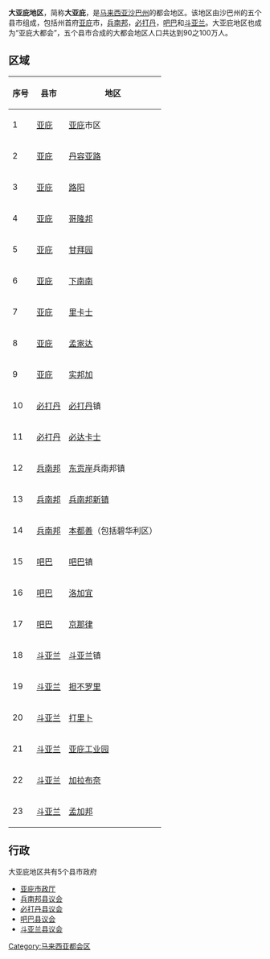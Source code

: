 {{unreferenced|time=2015-06-03T10:05:32+00:00}}
'''大亚庇地区'''，简称'''大亚庇'''，是[[马来西亚|马来西亚]][[沙巴州|沙巴州]]的都会地区。该地区由沙巴州的五个县市组成，包括州首府[[亚庇|亚庇]]市，[[兵南邦|兵南邦]]，[[必打丹|必打丹]]，[[吧巴|吧巴]]和[[斗亚兰|斗亚兰]]。大亚庇地区也成为“亚庇大都会”，五个县市合成的大都会地区人口共达到90之100万人。

== 区域 ==

{| class="wikitable" border="1" cellpadding="2"
! 序号 || 县市 || 地区
|- 
| 1 || [[亚庇|亚庇]] || [[亚庇|亚庇]]市区
|- 
| 2 || [[亚庇|亚庇]] || [[丹容亚路|丹容亚路]]
|- 
| 3 || [[亚庇|亚庇]] || [[路阳|路阳]]
|- 
| 4 || [[亚庇|亚庇]] || [[哥隆邦|哥隆邦]]
|- 
| 5 || [[亚庇|亚庇]] || [[甘拜园|甘拜园]]
|- 
| 6 || [[亚庇|亚庇]] || [[下南南|下南南]]
|- 
| 7 || [[亚庇|亚庇]] || [[里卡士|里卡士]]
|- 
| 8 || [[亚庇|亚庇]] || [[孟家达|孟家达]]
|- 
| 9 || [[亚庇|亚庇]] || [[实邦加|实邦加]]
|- 
| 10 || [[必打丹|必打丹]] || [[必打丹|必打丹]]镇
|- 
| 11 || [[必打丹|必打丹]] || [[必达卡士|必达卡士]]
|- 
| 12 || [[兵南邦|兵南邦]] || [[东贡岸|东贡岸]]兵南邦镇
|- 
| 13 || [[兵南邦|兵南邦]] || [[兵南邦新镇|兵南邦新镇]]
|- 
| 14 || [[兵南邦|兵南邦]] || [[本都善|本都善]]（包括碧华利区）
|- 
| 15 || [[吧巴|吧巴]] || [[吧巴|吧巴]]镇
|- 
| 16 || [[吧巴|吧巴]] || [[洛加宜|洛加宜]]
|- 
| 17 || [[吧巴|吧巴]] || [[京那律|京那律]]
|- 
| 18 || [[斗亚兰|斗亚兰]] || [[斗亚兰|斗亚兰]]镇
|- 
| 19 || [[斗亚兰|斗亚兰]] || [[担不罗里|担不罗里]]
|- 
| 20 || [[斗亚兰|斗亚兰]] || [[打里卜|打里卜]]
|- 
| 21 || [[斗亚兰|斗亚兰]] || [[亚庇工业园|亚庇工业园]]
|- 
| 22 || [[斗亚兰|斗亚兰]] || [[加拉布奈|加拉布奈]]
|- 
| 23 || [[斗亚兰|斗亚兰]] || [[孟加邦|孟加邦]]
|}

== 行政 ==

大亚庇地区共有5个县市政府

* [[亚庇市政厅|亚庇市政厅]]
* [[兵南邦县议会|兵南邦县议会]]
* [[必打丹县议会|必打丹县议会]]
* [[吧巴县议会|吧巴县议会]]
* [[斗亚兰县议会|斗亚兰县议会]]

[[Category:马来西亚都会区|Category:马来西亚都会区]]